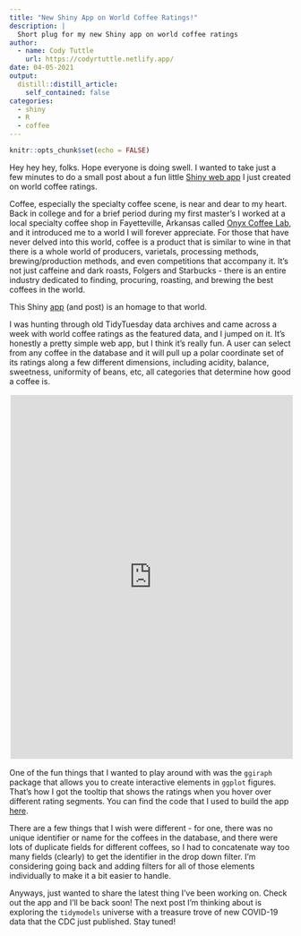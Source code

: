 ```yaml
---
title: "New Shiny App on World Coffee Ratings!"
description: |
  Short plug for my new Shiny app on world coffee ratings
author:
  - name: Cody Tuttle
    url: https://codyrtuttle.netlify.app/
date: 04-05-2021
output:
  distill::distill_article:
    self_contained: false
categories:
  - shiny
  - R
  - coffee
---
```



```r
knitr::opts_chunk$set(echo = FALSE)
```

Hey hey hey, folks. Hope everyone is doing swell. I wanted to take just a few minutes to do a small post about a fun little [Shiny web app](https://crtut13.shinyapps.io/coffee_ratings/) I just created on world coffee ratings. 

Coffee, especially the specialty coffee scene, is near and dear to my heart. Back in college and for a brief period during my first master's I worked at a local specialty coffee shop in Fayetteville, Arkansas called [Onyx Coffee Lab](https://onyxcoffeelab.com/), and it introduced me to a world I will forever appreciate. For those that have never delved into this world, coffee is a product that is similar to wine in that there is a whole world of producers, varietals, processing methods, brewing/production methods, and even competitions that accompany it. It's not just caffeine and dark roasts, Folgers and Starbucks - there is an entire industry dedicated to finding, procuring, roasting, and brewing the best coffees in the world. 

This Shiny [app](https://crtut13.shinyapps.io/coffee_ratings/) (and post) is an homage to that world.

I was hunting through old TidyTuesday data archives and came across a week with world coffee ratings as the featured data, and I jumped on it. It's honestly a pretty simple web app, but I think it's really fun. A user can select from any coffee in the database and it will pull up a polar coordinate set of its ratings along a few different dimensions, including acidity, balance, sweetness, uniformity of beans, etc, all categories that determine how good a coffee is. 

<p><iframe src="https://crtut13.shinyapps.io/coffee_ratings/" width="100%" height="650" style="border-color: transparent;"></iframe><br /></p>

One of the fun things that I wanted to play around with was the `ggiraph` package that allows you to create interactive elements in `ggplot` figures. That's how I got the tooltip that shows the ratings when you hover over different rating segments. You can find the code that I used to build the app [here](https://github.com/codyrtuttle/coffee_shiny_app).

There are a few things that I wish were different - for one, there was no unique identifier or name for the coffees in the database, and there were lots of duplicate fields for different coffees, so I had to concatenate way too many fields (clearly) to get the identifier in the drop down filter. I'm considering going back and adding filters for all of those elements individually to make it a bit easier to handle. 

Anyways, just wanted to share the latest thing I've been working on. Check out the app and I'll be back soon! The next post I'm thinking about is exploring the `tidymodels` universe with a treasure trove of new COVID-19 data that the CDC just published. Stay tuned!



